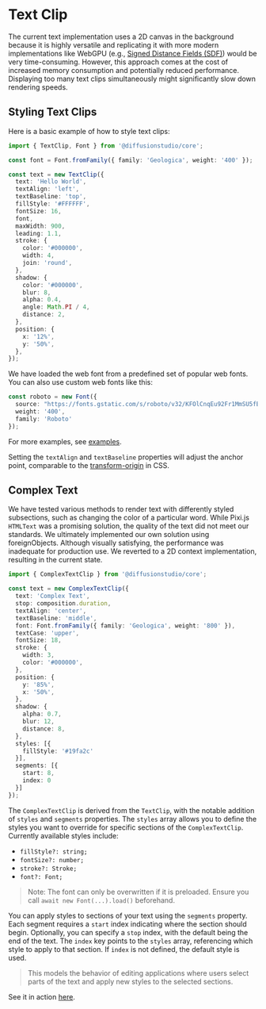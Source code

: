 # Text Clip

The current text implementation uses a 2D canvas in the background because it is highly versatile and replicating it with more modern implementations like WebGPU (e.g., [Signed Distance Fields (SDF)](https://steamcdn-a.akamaihd.net/apps/valve/2007/SIGGRAPH2007_AlphaTestedMagnification.pdf)) would be very time-consuming. However, this approach comes at the cost of increased memory consumption and potentially reduced performance. Displaying too many text clips simultaneously might significantly slow down rendering speeds.

## Styling Text Clips

Here is a basic example of how to style text clips:

```typescript
import { TextClip, Font } from '@diffusionstudio/core';

const font = Font.fromFamily({ family: 'Geologica', weight: '400' });

const text = new TextClip({
  text: 'Hello World',
  textAlign: 'left',
  textBaseline: 'top',
  fillStyle: '#FFFFFF',
  fontSize: 16,
  font,
  maxWidth: 900,
  leading: 1.1,
  stroke: {
    color: '#000000',
    width: 4,
    join: 'round',
  },
  shadow: {
    color: '#000000',
    blur: 8,
    alpha: 0.4,
    angle: Math.PI / 4,
    distance: 2,
  },
  position: {
    x: '12%',
    y: '50%',
  },
});
```

We have loaded the web font from a predefined set of popular web fonts. You can also use custom web fonts like this:

```typescript
const roboto = new Font({
  source: "https://fonts.gstatic.com/s/roboto/v32/KFOlCnqEu92Fr1MmSU5fBBc4AMP6lQ.woff2",
  weight: '400',
  family: 'Roboto'
});
```

For more examples, see [examples](https://github.com/diffusionstudio/examples/blob/f8bde98c53320b8bcd78a541244fc95ff2b40cbd/showcase/src/compositions/font.ts).

Setting the `textAlign` and `textBaseline` properties will adjust the anchor point, comparable to the [transform-origin](https://developer.mozilla.org/en-US/docs/Web/CSS/transform-origin) in CSS.

## Complex Text

We have tested various methods to render text with differently styled subsections, such as changing the color of a particular word. While Pixi.js `HTMLText` was a promising solution, the quality of the text did not meet our standards. We ultimately implemented our own solution using foreignObjects. Although visually satisfying, the performance was inadequate for production use. We reverted to a 2D context implementation, resulting in the current state.

```typescript
import { ComplexTextClip } from '@diffusionstudio/core';

const text = new ComplexTextClip({
  text: 'Complex Text',
  stop: composition.duration,
  textAlign: 'center',
  textBaseline: 'middle',
  font: Font.fromFamily({ family: 'Geologica', weight: '800' }),
  textCase: 'upper',
  fontSize: 18,
  stroke: {
    width: 3,
    color: '#000000',
  },
  position: {
    y: '85%',
    x: '50%',
  },
  shadow: {
    alpha: 0.7,
    blur: 12,
    distance: 8,
  },
  styles: [{
    fillStyle: '#19fa2c'
  }],
  segments: [{
    start: 8,
    index: 0
  }]
});
```

The `ComplexTextClip` is derived from the `TextClip`, with the notable addition of `styles` and `segments` properties. The `styles` array allows you to define the styles you want to override for specific sections of the `ComplexTextClip`. Currently available styles include:
* `fillStyle?: string;`
* `fontSize?: number;`
* `stroke?: Stroke;`
* `font?: Font;`

> Note: The font can only be overwritten if it is preloaded. Ensure you call `await new Font(...).load()` beforehand.

You can apply styles to sections of your text using the `segments` property. Each segment requires a `start` index indicating where the section should begin. Optionally, you can specify a `stop` index, with the default being the end of the text. The `index` key points to the `styles` array, referencing which style to apply to that section. If `index` is not defined, the default style is used.

> This models the behavior of editing applications where users select parts of the text and apply new styles to the selected sections.

See it in action [here](https://github.com/diffusionstudio/examples/blob/f8bde98c53320b8bcd78a541244fc95ff2b40cbd/showcase/src/compositions/custom-captions.ts).
